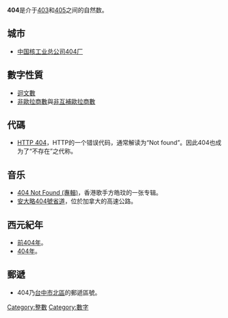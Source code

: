 {{selfref|关於-{zh-cn:访问; zh-tw:存取; }-维基百科出现HTTP404时的应对措施，請见「[[Wikipedia:失效链接|Wikipedia:失效链接]]」。}}
{{noteTA|G1=Math}}
{{整数
| other list = {{Numbers digits|digit=10}}{{Numbers digits|digit=100}}
| 质因数分解 = <math>2^2 \times 101</math>
| 罗马数字 = CDIV
| 二进制 = 110010100
| 十六进制 = 194
}}

'''404'''是介于[[403|403]]和[[405|405]]之间的自然数。

==城市==
*[[甘肃矿区|中国核工业总公司404厂]]

==數字性質==
{{數字性質|use math=yes}}
*[[迴文數|迴文數]]
*[[非歐拉商數|非歐拉商數]]與[[非互補歐拉商數|非互補歐拉商數]]

==代碼==
*[[HTTP_404|HTTP 404]]，HTTP的一个错误代码，通常解读为“Not found”。因此404也成为了“不存在”之代称。

== 音乐 ==
*[[404_Not_Found_(專輯)|404 Not Found (專輯)]]，香港歌手方皓玟的一张专辑。
*[[安大略404號省道|安大略404號省道]]，位於加拿大的高速公路。

== 西元紀年 ==
*[[前404年|前404年]]。
*[[404年|404年]]。
==郵遞==
*404乃[[台中市|台中市]][[北區_(台中市)|北區]]的郵遞區號。

[[Category:整數|Category:整數]]
[[Category:數字|Category:數字]]

{{數小作品}}
